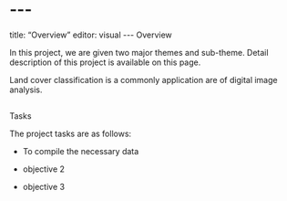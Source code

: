 # \-\--
title: "Overview"
editor: visual
\-\--
Overview

In this project, we are given two major themes and sub-theme. Detail description of this project is available on this page.

Land cover classification is a commonly application are of digital image analysis.

## 
Tasks

The project tasks are as follows:

-   To compile the necessary data

-   objective 2

-   objective 3